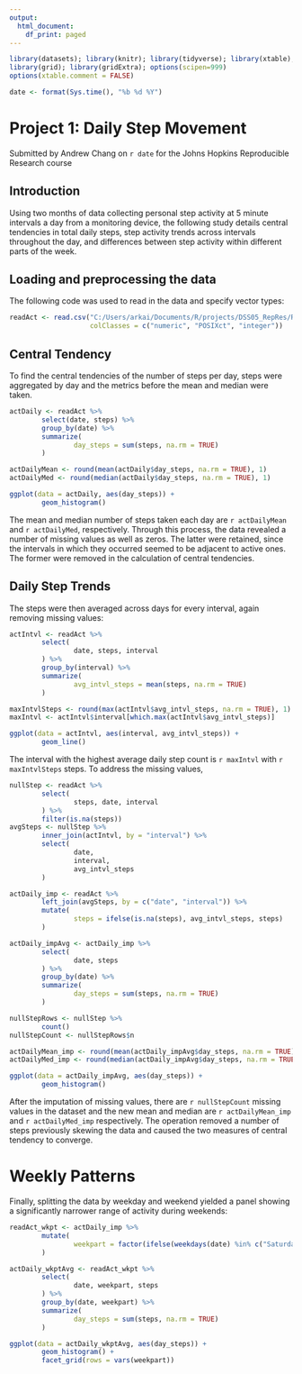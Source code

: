 ```yaml
---
output:
  html_document:
    df_print: paged
---
```


```r
library(datasets); library(knitr); library(tidyverse); library(xtable); library(ggplot2)
library(grid); library(gridExtra); options(scipen=999)
options(xtable.comment = FALSE)
```

```r
date <- format(Sys.time(), "%b %d %Y")
```

# Project 1: Daily Step Movement
Submitted by Andrew Chang on `r date` for the Johns Hopkins Reproducible Research course

## Introduction

Using two months of data collecting personal step activity at 5 minute intervals a day from a monitoring device, the following study details central tendencies in total daily steps, step activity trends across intervals throughout the day, and differences between step activity within different parts of the week. 

## Loading and preprocessing the data

The following code was used to read in the data and specify vector types: 
```r
readAct <- read.csv("C:/Users/arkai/Documents/R/projects/DSS05_RepRes/RepData_PeerAssessment1/repdata_data_activity/activity.csv", 
                    colClasses = c("numeric", "POSIXct", "integer")) 
```

## Central Tendency

To find the central tendencies of the number of steps per day, steps were aggregated by day and the metrics before the mean and median were taken. 
```r
actDaily <- readAct %>%
        select(date, steps) %>%
        group_by(date) %>%
        summarize(
                day_steps = sum(steps, na.rm = TRUE)
        )

actDailyMean <- round(mean(actDaily$day_steps, na.rm = TRUE), 1)
actDailyMed <- round(median(actDaily$day_steps, na.rm = TRUE), 1)

ggplot(data = actDaily, aes(day_steps)) + 
        geom_histogram()
```

The mean and median number of steps taken each day are `r actDailyMean` and `r actDailyMed`, respectively. Through this process, the data revealed a number of missing values as well as zeros. The latter were retained, since the intervals in which they occurred seemed to be adjacent to active ones. The former were removed in the calculation of central tendencies. 

## Daily Step Trends

The steps were then averaged across days for every interval, again removing missing values: 
```r
actIntvl <- readAct %>%
        select(
                date, steps, interval
        ) %>%
        group_by(interval) %>%
        summarize(
                avg_intvl_steps = mean(steps, na.rm = TRUE)
        )

maxIntvlSteps <- round(max(actIntvl$avg_intvl_steps, na.rm = TRUE), 1)
maxIntvl <- actIntvl$interval[which.max(actIntvl$avg_intvl_steps)]

ggplot(data = actIntvl, aes(interval, avg_intvl_steps)) + 
        geom_line()
```

The interval with the highest average daily step count is `r maxIntvl` with `r maxIntvlSteps` steps. To address the missing values, 

```r
nullStep <- readAct %>%
        select(
                steps, date, interval
        ) %>%
        filter(is.na(steps))
avgSteps <- nullStep %>%
        inner_join(actIntvl, by = "interval") %>%
        select(
                date,
                interval,
                avg_intvl_steps
        )

actDaily_imp <- readAct %>%
        left_join(avgSteps, by = c("date", "interval")) %>%
        mutate(
                steps = ifelse(is.na(steps), avg_intvl_steps, steps)
        )

actDaily_impAvg <- actDaily_imp %>%
        select(
                date, steps
        ) %>%
        group_by(date) %>%
        summarize(
                day_steps = sum(steps, na.rm = TRUE)
        )

nullStepRows <- nullStep %>%
        count()
nullStepCount <- nullStepRows$n

actDailyMean_imp <- round(mean(actDaily_impAvg$day_steps, na.rm = TRUE), 1)
actDailyMed_imp <- round(median(actDaily_impAvg$day_steps, na.rm = TRUE), 1)

ggplot(data = actDaily_impAvg, aes(day_steps)) + 
        geom_histogram()

```

After the imputation of missing values, there are `r nullStepCount` missing values in the dataset and the new mean and median are `r actDailyMean_imp` and `r actDailyMed_imp` respectively. The operation removed a number of steps previously skewing the data and caused the two measures of central tendency to converge. 

# Weekly Patterns

Finally, splitting the data by weekday and weekend yielded a panel showing a significantly narrower range of activity during weekends:  

```r

readAct_wkpt <- actDaily_imp %>%
        mutate(
                weekpart = factor(ifelse(weekdays(date) %in% c("Saturday", "Sunday"), "weekend", "weekday"))
        )

actDaily_wkptAvg <- readAct_wkpt %>%
        select(
                date, weekpart, steps
        ) %>%
        group_by(date, weekpart) %>%
        summarize(
                day_steps = sum(steps, na.rm = TRUE)
        )

ggplot(data = actDaily_wkptAvg, aes(day_steps)) + 
        geom_histogram() + 
        facet_grid(rows = vars(weekpart))

```

